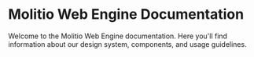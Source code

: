 # Molitio Web Engine Documentation

Welcome to the Molitio Web Engine documentation. Here you'll find information about our design system, components, and usage guidelines.

